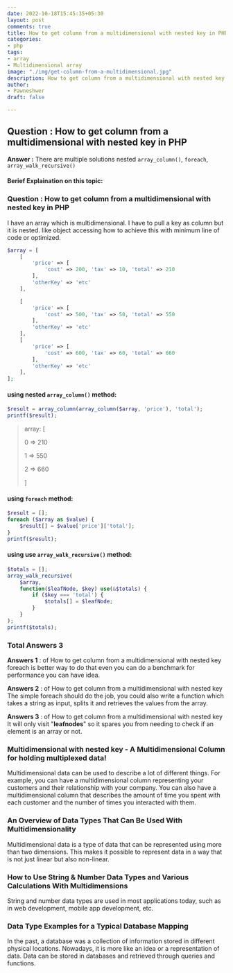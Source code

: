 ```yaml
---
date: 2022-10-18T15:45:35+05:30
layout: post
comments: true
title: How to get column from a multidimensional with nested key in PHP
categories:
- php
tags:
- array
- Multidimensional array
image: "./img/get-column-from-a-multidimensional.jpg"
description: How to get column from a multidimensional with nested key in php
author:
- Pawneshwer
draft: false

---
```

## Question : How to get column from a multidimensional with nested key in PHP

**Answer :** There are multiple solutions nested `array_column()`, `foreach`, `array_walk_recursive()`

#### Berief Explaination on this topic:

### Question : How to get column from a multidimensional with nested key in PHP

I have an array which is multidimensional. I have to pull a key as column but it is nested. like object accessing how to achieve this with minimum line of code or optimized.

```php
$array = [
    [
        'price' => [
            'cost' => 200, 'tax' => 10, 'total' => 210
        ],
        'otherKey' => 'etc'
    ],

    [
        'price' => [
            'cost' => 500, 'tax' => 50, 'total' => 550
        ],
        'otherKey' => 'etc'
    ],
    [
        'price' => [
            'cost' => 600, 'tax' => 60, 'total' => 660
        ],
        'otherKey' => 'etc'
    ],
];
```

#### using nested `array_column()` method:

```php
$result = array_column(array_column($array, 'price'), 'total');
printf($result); 
```

> array: \[
>
> 
> 0 => 210
>
> 
> 1 => 550
>
> 
> 2 => 660
>
> 
> \]

#### using `foreach` method:

```php
$result = [];
foreach ($array as $value) {
    $result[] = $value['price']['total'];
}
printf($result);
```

#### using use `array_walk_recursive()` method:

```php
$totals = [];
array_walk_recursive(
    $array,
    function($leafNode, $key) use(&$totals) {
        if ($key === 'total') {
            $totals[] = $leafNode;
        }
    }
);
printf($totals);
```

### Total Answers 3

**Answers 1** : of How to get column from a multidimensional with nested key
foreach is better way to do that even you can do a benchmark for performance you can have idea.

**Answers 2** : of How to get column from a multidimensional with nested key
The simple foreach should do the job, you could also write a function which takes a string as input, splits it and retrieves the values from the array.

**Answers 3** : of How to get column from a multidimensional with nested key
It will only visit "**leafnodes**" so it spares you from needing to check if an element is an array or not.

### Multidimensional with nested key - A Multidimensional Column for holding multiplexed data!

Multidimensional data can be used to describe a lot of different things. For example, you can have a multidimensional column representing your customers and their relationship with your company. You can also have a multidimensional column that describes the amount of time you spent with each customer and the number of times you interacted with them.

### An Overview of Data Types That Can Be Used With Multidimensionality

Multidimensional data is a type of data that can be represented using more than two dimensions. This makes it possible to represent data in a way that is not just linear but also non-linear.

### How to Use String & Number Data Types and Various Calculations With Multidimensions

String and number data types are used in most applications today, such as in web development, mobile app development, etc.

### Data Type Examples for a Typical Database Mapping

In the past, a database was a collection of information stored in different physical locations. Nowadays, it is more like an idea or a representation of data. Data can be stored in databases and retrieved through queries and functions.